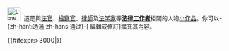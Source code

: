 <div class="notice metadata" id="stub" style="font-size: small;">[[File:Law template.png|30px]]&nbsp;&nbsp;這是與[[法官]]、[[檢察官]]、[[律師]]及[[法学家]]等'''[[法律工作者]]'''相關的人物[[Wikipedia:小作品|小作品]]。你可以-{zh-hant:透過;zh-hans:通过}-<span class="plainlinks">[{{fullurl:{{FULLPAGENAME}}|action=edit}} 編輯或修訂]</span>擴充其內容。</div><includeonly>[[Category:法律人物小作品|{{PAGENAME}}]]{{#ifexpr:{{PAGESIZE:{{FULLPAGENAME}}|R}}>3000|[[Category:字数已超过3000字节的小作品|{{PAGENAME}}]]}}</includeonly><noinclude>{{Documentation}}</noinclude>